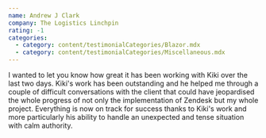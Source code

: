 ```yaml
---
name: Andrew J Clark
company: The Logistics Linchpin
rating: -1
categories:
  - category: content/testimonialCategories/Blazor.mdx
  - category: content/testimonialCategories/Miscellaneous.mdx
---
```


I wanted to let you know how great it has been working with Kiki over the last two days. Kiki's work has been outstanding and he helped me through a couple of difficult conversations with the client that could have jeopardised the whole progress of not only the implementation of Zendesk but my whole project. Everything is now on track for success thanks to Kiki's work and more particularly his ability to handle an unexpected and tense situation with calm authority.
